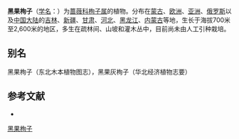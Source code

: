 {{Speciesbox
| name = 黑果栒子
| status = 
| status_system = 
| image =
| genus = Cotoneaster
| species = melanocarpus
| authority = Lodd.
}}

'''黑果栒子'''（[[学名|学名]]：{{lang|la|''Cotoneaster melanocarpus''}}）为[[蔷薇科|蔷薇科]][[栒子属|栒子属]]的植物。分布在[[蒙古|蒙古]]、[[欧洲|欧洲]]、[[亚洲|亚洲]]、[[俄罗斯|俄罗斯]]以及[[中国大陆|中国大陆]]的[[吉林|吉林]]、[[新疆|新疆]]、[[甘肃|甘肃]]、[[河北|河北]]、[[黑龙江|黑龙江]]、[[内蒙古|内蒙古]]等地，生长于海拔700米至2,600米的地区，多生在疏林间、山坡和灌木丛中，目前尚未由人工引种栽培。

== 别名 ==
黑果栒子（东北木本植物图志），黑果灰栒子（华北经济植物志要）

== 参考文献 ==
<div class="references-small">
* {{cite web| url =http://www.bioinfo.cn/db05/KmzwSpecies.php?action=view&id=18979| title =黑果栒子| work =《中国高等植物数据库全库》| publisher =中国科学院微生物研究所| author =昆明植物研究所| accessdate =2009-02-25| deadurl =yes| archiveurl =https://web.archive.org/web/20160305095714/http://www.bioinfo.cn/db05/KmzwSpecies.php?action=view&id=18979| archivedate =2016-03-05}}
</div>
{{Taxonbar|from=Q160062}}

[[Category:栒子属|黑果栒子]]


{{植物小作品}}